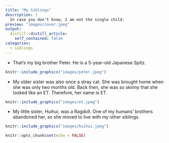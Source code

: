 ```yaml
---
title: "My Siblings"
description: |
  In case you don't know, I am not the single child. 
preview: "images/cover.jpeg"
output:
  distill::distill_article:
    self_contained: false
categories:
  - siblings
---
```


* That's my big brother Peter. He is a 5-year-old Japanese Spitz. 
 
```r
knitr::include_graphics("images/peter.jpeg")
```

* My older sister was also once a stray cat. She was brought home when she was only two months old. Back then, she was so skinny that she looked like an ET. Therefore, her name is ET. 

```r
knitr::include_graphics("images/et.jpeg")
```

* My little sister, Huihui, was a Ragdoll. One of my humans' brothers abandoned her, so she moved to live with my other siblings. 

```r
knitr::include_graphics("images/huihui.jpeg")
```


```r
knitr::opts_chunk$set(echo = FALSE)
```



